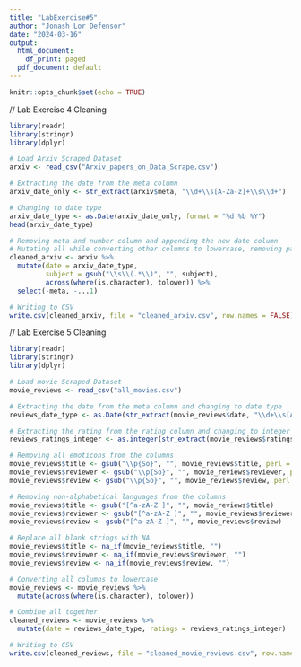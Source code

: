 ```yaml
---
title: "LabExercise#5"
author: "Jonash Lor Defensor"
date: "2024-03-16"
output:
  html_document:
    df_print: paged
  pdf_document: default
---
```


```r
knitr::opts_chunk$set(echo = TRUE)
```

// Lab Exercise 4 Cleaning
```r
library(readr)
library(stringr)
library(dplyr)

# Load Arxiv Scraped Dataset
arxiv <- read_csv("Arxiv_papers_on_Data_Scrape.csv")

# Extracting the date from the meta column
arxiv_date_only <- str_extract(arxiv$meta, "\\d+\\s[A-Za-z]+\\s\\d+")

# Changing to date type
arxiv_date_type <- as.Date(arxiv_date_only, format = "%d %b %Y")
head(arxiv_date_type)

# Removing meta and number column and appending the new date column
# Mutating all while converting other columns to lowercase, removing parenthesis text in the subject column, and combining the new date column
cleaned_arxiv <- arxiv %>%
  mutate(date = arxiv_date_type,
         subject = gsub("\\s\\(.*\\)", "", subject),
         across(where(is.character), tolower)) %>%
  select(-meta, -...1)

# Writing to CSV
write.csv(cleaned_arxiv, file = "cleaned_arxiv.csv", row.names = FALSE)
```

// Lab Exercise 5 Cleaning
```r
library(readr)
library(stringr)
library(dplyr)

# Load movie Scraped Dataset
movie_reviews <- read_csv("all_movies.csv")

# Extracting the date from the meta column and changing to date type
reviews_date_type <- as.Date(str_extract(movie_reviews$date, "\\d+\\s[A-Za-z]+\\s\\d+"), format = "%d %b %Y")

# Extracting the rating from the rating column and changing to integer
reviews_ratings_integer <- as.integer(str_extract(movie_reviews$ratings, "\\d+\\.\\d+"))

# Removing all emoticons from the columns
movie_reviews$title <- gsub("\\p{So}", "", movie_reviews$title, perl = TRUE)
movie_reviews$reviewer <- gsub("\\p{So}", "", movie_reviews$reviewer, perl = TRUE)
movie_reviews$review <- gsub("\\p{So}", "", movie_reviews$review, perl = TRUE)

# Removing non-alphabetical languages from the columns
movie_reviews$title <- gsub("[^a-zA-Z ]", "", movie_reviews$title)
movie_reviews$reviewer <- gsub("[^a-zA-Z ]", "", movie_reviews$reviewer)
movie_reviews$review <- gsub("[^a-zA-Z ]", "", movie_reviews$review)

# Replace all blank strings with NA 
movie_reviews$title <- na_if(movie_reviews$title, "")
movie_reviews$reviewer <- na_if(movie_reviews$reviewer, "")
movie_reviews$review <- na_if(movie_reviews$review, "")

# Converting all columns to lowercase
movie_reviews <- movie_reviews %>%
  mutate(across(where(is.character), tolower))

# Combine all together
cleaned_reviews <- movie_reviews %>%
  mutate(date = reviews_date_type, ratings = reviews_ratings_integer)

# Writing to CSV
write.csv(cleaned_reviews, file = "cleaned_movie_reviews.csv", row.names = FALSE)
```